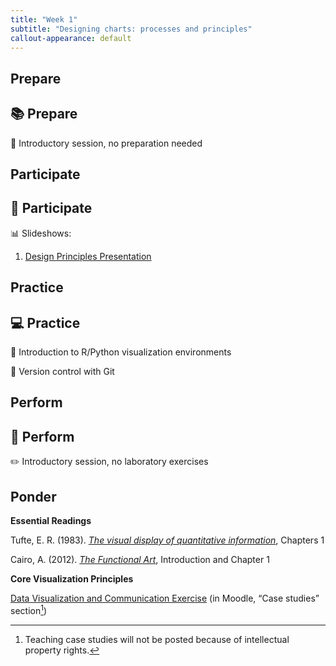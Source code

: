 ```yaml
---
title: "Week 1"
subtitle: "Designing charts: processes and principles"
callout-appearance: default
---
```


## Prepare

::: {.callout-note}
## 📚 Prepare

📖 Introductory session, no preparation needed

:::

## Participate

::: {.callout-note}
## 👥 Participate

📊 Slideshows:

1. [Design Principles Presentation](design-principles-presentation.html)

:::

## Practice

::: {.callout-note}
## 💻 Practice

🧮 Introduction to R/Python visualization environments

🧮 Version control with Git

:::

## Perform

::: {.callout-note}
## 📝 Perform

✏️ Introductory session, no laboratory exercises

:::

## Ponder

**Essential Readings**

Tufte, E. R. (1983). [*The visual display of quantitative information*](https://kyl.neocities.org/books/%5BTEC%20TUF%5D%20the%20visual%20display%20of%20quantitative%20information.pdf), Chapters 1

Cairo, A. (2012). [*The Functional Art*](https://paul.zhdk.ch/pluginfile.php/93337/mod_resource/content/1/The%20Functional%20Art%20-%20An%20Introduction%20to%20Information%20Graphics%20and%20Visualization%20by%20Alberto%20Cairo%20%28z-lib.org%29.pdf), Introduction and Chapter 1

**Core Visualization Principles**

[Data Visualization and Communication Exercise](dviz_communication_exc.qmd) (in Moodle, "Case studies" section[^1])

[^1]: Teaching case studies will not be posted because of intellectual property rights.
